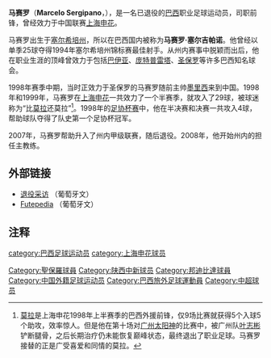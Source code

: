 {{Football player infobox
| playername = 马赛罗
| fullname = 马赛罗·塞尔吉帕诺
| englishfullname = Job Marcelo de Jesus
| nickname =
| dateofbirth ={{birth date and age|1972|4|1}}
| height={{height|m=1.80}}
| countryofbirth = [[巴西|巴西]]
| cityofbirth =[[拉加爾托_(塞爾希培州)|拉加爾托]]
| currentclub  = 已退役
| position =前锋
| youthyears =
| youthclubs =
| years =1994年<br>1996年<br>1997年<br>1997-1998年<br>1998-1999年<br>2000年<br/>2001年<br>2002年<br>2004年<br>2005年<br>2006年<br>2007年
| clubs ={{tsl|en|Club Sportivo Sergipe||塞尔希培}}<br>{{tsl|en|Rio Branco Esporte Clube||里约布兰科(SP)}}<br>{{tsl|en|América Futebol Clube (SP)||亚美利加(SP)}}<br>[[圣保罗足球俱乐部|圣保罗]]<br>[[上海申花|上海申花]]<br>[[陕西中新|上海浦东]]<br>[[庞特普雷塔|庞特普雷塔]]<br>[[维拉诺瓦足球俱乐部|维拉诺瓦]]<br>{{tsl|pt|Olímpico Pirambu Futebol Clube||奥林匹克(SE)}}<br>[[塞阿拉竞技俱乐部|塞阿腊]]<br>{{tsl|en|Club Sportivo Sergipe||塞尔希培}}<br>{{tsl|pt|Sociedade Boca Júnior Futebol Clube||博卡青年(SE)}}
| caps(goals)=<br/><br/><br/><br/>37{{0}}(19)<br/>{{0}}?{{0}}(4)
| nationalyears =
| nationalteam =
| nationalcaps(goals)=
}}
'''马赛罗'''（'''Marcelo Sergipano'''，{{bd|1972年|4月1日|||M}}），是一名已退役的[[巴西|巴西]]职业足球运动员，司职前锋，曾经效力于中国联赛[[上海申花|上海申花]]。

马赛罗出生于[[塞尔希培州|塞尔希培州]]，所以在巴西国内被称为'''马赛罗·塞尔吉帕诺'''。他曾经以单季25球夺得1994年塞尔希培州锦标赛最佳射手。从州内赛事中脱颖而出后，他在职业生涯的顶峰曾效力于包括[[巴伊亚竞技俱乐部|巴伊亚]]、[[庞特普雷塔|庞特普雷塔]]、[[圣保罗足球俱乐部|圣保罗]]等许多巴西知名球会。

1998年赛季中期，当时正效力于圣保罗的马赛罗随前主帅[[墨里西|墨里西]]来到中国。1998年和1999年，马赛罗在[[上海申花|上海申花]]一共效力了一个半赛季，就攻入了29球，被球迷称为“比[[莫拉|莫拉]]还莫拉”<ref>[[莫拉|莫拉]]是上海申花1998年上半赛季的巴西外援前锋，仅9场比赛就获得5个入球5个助攻，效率惊人。但是他在第十场对[[广州太阳神|广州太阳神]]的比赛中，被广州队[[叶志彬|叶志彬]]铲断腿骨，之后长期治疗仍未能恢复巅峰状态，最终退出了职业足球。马赛罗接替的正是广受喜爱和同情的莫拉。</ref>。1998年的[[中国足协杯|足协杯赛]]中，他在半决赛和决赛一共攻入4球，帮助球队夺得了队史第一个足协杯冠军。

2007年，马赛罗帮助{{tsl|pt|Sociedade Boca Júnior Futebol Clube||塞尔希培博卡青年}}升入了州内甲级联赛，随后退役。2008年，他开始州内的{{tsl|pt|São Cristóvão Futebol Clube||圣克里斯多弗}}担任主教练。

==外部链接==
* [http://futebolse.blogspot.com/2008/04/marcelo-sergipano-tcnico-revelao-do_02.html 退役采访] （葡萄牙文）
* [http://futpedia.globo.com/jogador/marcelo-sergipano Futepedia]{{dead link|date=2018年5月 |bot=InternetArchiveBot |fix-attempted=yes }} （葡萄牙文）

==注释==
<small>
<references />
</small>
{{DEFAULTSORT:Marcelo Sergipano}}
[[category:巴西足球运动员|category:巴西足球运动员]]
[[Category:聖保羅球員|Category:聖保羅球員]]
[[category:上海申花球员|category:上海申花球员]]
[[Category:陕西中新球员|Category:陕西中新球员]]
[[Category:邦迪比達球員|Category:邦迪比達球員]]
[[Category:中国外籍足球运动员|Category:中国外籍足球运动员]]
[[Category:巴西旅外足球運動員|Category:巴西旅外足球運動員]]
[[Category:中超球员|Category:中超球员]]